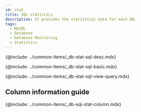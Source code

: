 ```yaml
---
id: stat
title: SQL statistics
description: It provides the statistical data for each DB.
tags:
  - MySQL
  - Database
  - Database Monitoring
  - Statistics
---
```



<Note product='MySQL' link='../mysql-v1/stat' />

<!-- SQL 통계 -->

{@include: ../common-items/_db-stat-sql-desc.mdx}  

<!-- SQL 통계 기본 사용 안내 -->

{@include: ../common-items/_db-stat-sql-basic.mdx} 

<!-- 쿼리별 수행 추이, 자세히 보기 -->

{@include: ../common-items/_db-stat-sql-view-query.mdx} 

## Column information guide

{@include: ../common-items/_db-sql-stat-column.mdx}

